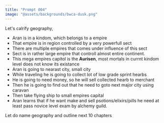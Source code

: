 ```yaml
---
title: "Prompt 004"
image: "@assets/backgrounds/bwca-dusk.png"
---
```


Let's calrify geography,
- Aran is in a kindom, which belongs to a empire
- That empire is in region controlled by a very powerfull sect
- There are multiple empires that comes under influence of this sect
- Sect is in rather large empire that controll almost entire continent.
- This mega empires capitol is the **Aurisen**, most mortals in currnt kindom level does not know its existance
- Aran is going to nearast city, small city
- While traveling he is going to collect lot of low grade sprint hearbs
- He is going to need money, so he will sell collected hearb to merchant
- Then he is going to find out that he need to goto  next major city using caravan
- Then take flying ship to small empires capital
- Aran learns that if he want make and sell psotions/elixirs/pills he need at least pass novice level exam by alchemy guild.

Let do name geography and outline next 10 chapters
